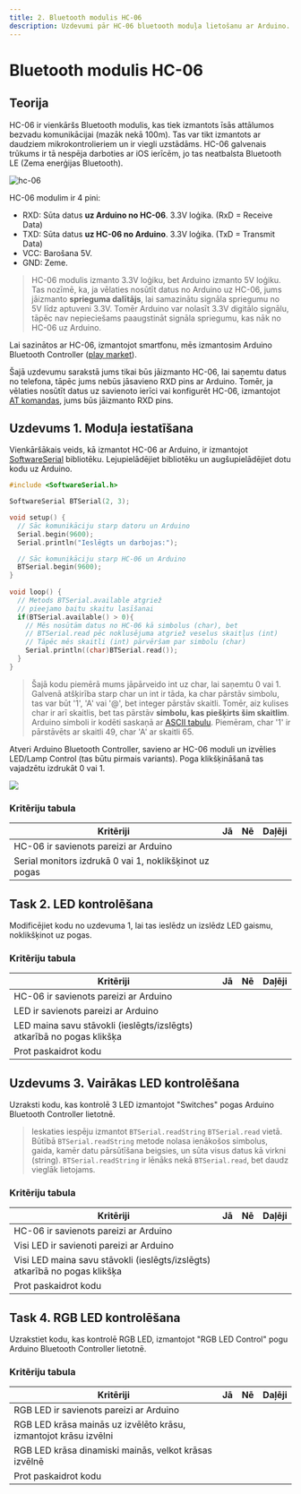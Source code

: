 ---
title: 2. Bluetooth modulis HC-06
description: Uzdevumi pār HC-06 bluetooth moduļa lietošanu ar Arduino.
---
# Bluetooth modulis HC-06

## Teorija

HC-06 ir vienkāršs Bluetooth modulis, kas tiek izmantots īsās attālumos bezvadu komunikācijai (mazāk nekā 100m). Tas var tikt izmantots ar daudziem mikrokontrolieriem un ir viegli uzstādāms. HC-06 galvenais trūkums ir tā nespēja darboties ar iOS ierīcēm, jo tas neatbalsta Bluetooth LE (Zema enerģijas Bluetooth).

![hc-06](/images/hc-06.bmp)

HC-06 modulim ir 4 pini:
* RXD: Sūta datus **uz Arduino no HC-06**. 3.3V loģika. (RxD = Receive Data)
* TXD: Sūta datus **uz HC-06 no Arduino**. 3.3V loģika. (TxD = Transmit Data)
* VCC: Barošana 5V.
* GND: Zeme.

> HC-06 modulis izmanto 3.3V loģiku, bet Arduino izmanto 5V loģiku. Tas nozīmē, ka, ja vēlaties nosūtīt datus no Arduino uz HC-06, jums jāizmanto **sprieguma dalītājs**, lai samazinātu signāla spriegumu no 5V līdz aptuveni 3.3V. Tomēr Arduino var nolasīt 3.3V digitālo signālu, tāpēc nav nepieciešams paaugstināt signāla spriegumu, kas nāk no HC-06 uz Arduino.

Lai sazinātos ar HC-06, izmantojot smartfonu, mēs izmantosim Arduino Bluetooth Controller ([play market](https://play.google.com/store/apps/details?id=com.giumig.apps.bluetoothserialmonitor)).

Šajā uzdevumu sarakstā jums tikai būs jāizmanto HC-06, lai saņemtu datus no telefona, tāpēc jums nebūs jāsavieno RXD pins ar Arduino. Tomēr, ja vēlaties nosūtīt datus uz savienoto ierīci vai konfigurēt HC-06, izmantojot [AT komandas](https://www.instructables.com/AT-command-mode-of-HC-05-Bluetooth-module/), jums būs jāizmanto RXD pins.

## Uzdevums 1. Moduļa iestatīšana

Vienkāršākais veids, kā izmantot HC-06 ar Arduino, ir izmantojot [SoftwareSerial](https://docs.arduino.cc/learn/built-in-libraries/software-serial/) bibliotēku. Lejupielādējiet bibliotēku un augšupielādējiet dotu kodu uz Arduino.

```c++
#include <SoftwareSerial.h>

SoftwareSerial BTSerial(2, 3);

void setup() {
  // Sāc komunikāciju starp datoru un Arduino
  Serial.begin(9600);
  Serial.println("Ieslēgts un darbojas:");

  // Sāc komunikāciju starp HC-06 un Arduino
  BTSerial.begin(9600);
}
  
void loop() {
  // Metods BTSerial.available atgriež
  // pieejamo baitu skaitu lasīšanai
  if(BTSerial.available() > 0){
    // Mēs nosūtām datus no HC-06 kā simbolus (char), bet  
    // BTSerial.read pēc noklusējuma atgriež veselus skaitļus (int)
    // Tāpēc mēs skaitli (int) pārvēršam par simbolu (char)
    Serial.println((char)BTSerial.read());
  }
}
```

> Šajā kodu piemērā mums jāpārveido int uz char, lai saņemtu 0 vai 1. Galvenā atšķirība starp char un int ir tāda, ka char pārstāv simbolu, tas var būt '1', 'A' vai '@', bet integer pārstāv skaitli. Tomēr, aiz kulises char ir arī skaitlis, bet tas pārstāv **simbolu, kas piešķirts šim skaitlim**. Arduino simboli ir kodēti saskaņā ar [ASCII tabulu](https://www.techonthenet.com/ascii/chart.php). Piemēram, char '1' ir pārstāvēts ar skaitli 49, char 'A' ar skaitli 65.

Atveri Arduino Bluetooth Controller, savieno ar HC-06 moduli un izvēlies LED/Lamp Control (tas būtu pirmais variants). Poga klikšķināšanā tas vajadzētu izdrukāt 0 vai 1.

![](/images/bluetooth-controll-led.png)

### Kritēriju tabula

|       Kritēriji                                         | Jā | Nē | Daļēji |
| ------------------------------------------------------- | -- | -- | ------ |
| HC-06 ir savienots pareizi ar Arduino                   |    |    |        |
| Serial monitors izdrukā 0 vai 1, noklikšķinot uz pogas  |    |    |        |


## Task 2. LED kontrolēšana

Modificējiet kodu no uzdevuma 1, lai tas ieslēdz un izslēdz LED gaismu, noklikšķinot uz pogas.

### Kritēriju tabula

|                     Kritēriji                                         | Jā | Nē | Daļēji |
| --------------------------------------------------------------------- | -- | -- | ------ |
| HC-06 ir savienots pareizi ar Arduino                                 |    |    |        |
| LED ir savienots pareizi ar Arduino                                   |    |    |        |
| LED maina savu stāvokli (ieslēgts/izslēgts) atkarībā no pogas klikšķa |    |    |        |
| Prot paskaidrot kodu                                                  |    |    |        |

## Uzdevums 3. Vairākas LED kontrolēšana

Uzraksti kodu, kas kontrolē 3 LED izmantojot "Switches" pogas Arduino Bluetooth Controller lietotnē.

> Ieskaties iespēju izmantot `BTSerial.readString` `BTSerial.read` vietā. Būtībā `BTSerial.readString` metode nolasa ienākošos simbolus, gaida, kamēr datu pārsūtīšana beigsies, un sūta visus datus kā virkni (string). `BTSerial.readString` ir lēnāks nekā `BTSerial.read`, bet daudz vieglāk lietojams.

### Kritēriju tabula

|                     Kritēriji                                              | Jā | Nē | Daļēji |
| -------------------------------------------------------------------------- | -- | -- | ------ |
| HC-06 ir savienots pareizi ar Arduino                                      |    |    |        |
| Visi LED ir savienoti pareizi ar Arduino                                   |    |    |        |
| Visi LED maina savu stāvokli (ieslēgts/izslēgts) atkarībā no pogas klikšķa |    |    |        |
| Prot paskaidrot kodu                                                       |    |    |        |

## Task 4. RGB LED kontrolēšana

Uzrakstiet kodu, kas kontrolē RGB LED, izmantojot "RGB LED Control" pogu Arduino Bluetooth Controller lietotnē.

### Kritēriju tabula

|                     Kritēriji                                              | Jā | Nē | Daļēji |
| -------------------------------------------------------------------------- | -- | -- | ------ |
| RGB LED ir savienots pareizi ar Arduino                                    |    |    |        |
| RGB LED krāsa mainās uz izvēlēto krāsu, izmantojot krāsu izvēlni           |    |    |        |
| RGB LED krāsa dinamiski mainās, velkot krāsas izvēlnē                      |    |    |        |
| Prot paskaidrot kodu                                                       |    |    |        |
